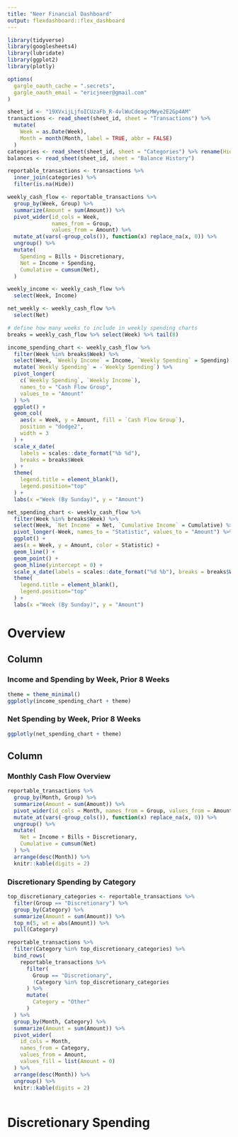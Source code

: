 ```yaml
---
title: "Neer Financial Dashboard"
output: flexdashboard::flex_dashboard
---
```


```r
library(tidyverse)
library(googlesheets4)
library(lubridate)
library(ggplot2)
library(plotly)
```

```r
options(
  gargle_oauth_cache = ".secrets",
  gargle_oauth_email = "ericjneer@gmail.com"
)
```


```r
sheet_id <- "19XVxijLjfoICUzaFb_R-4vlWuCdeagcMWye2E2Gp4AM"
transactions <- read_sheet(sheet_id, sheet = "Transactions") %>% 
  mutate(
    Week = as.Date(Week),
    Month = month(Month, label = TRUE, abbr = FALSE)
  )
categories <- read_sheet(sheet_id, sheet = "Categories") %>% rename(Hide = `Hide From Reports`) %>% select(Category:Hide)
balances <- read_sheet(sheet_id, sheet = "Balance History")
```

```r
reportable_transactions <- transactions %>% 
  inner_join(categories) %>% 
  filter(is.na(Hide))
```
```r
weekly_cash_flow <- reportable_transactions %>%
  group_by(Week, Group) %>%
  summarize(Amount = sum(Amount)) %>%
  pivot_wider(id_cols = Week,
              names_from = Group,
              values_from = Amount) %>%
  mutate_at(vars(-group_cols()), function(x) replace_na(x, 0)) %>%
  ungroup() %>%
  mutate(
    Spending = Bills + Discretionary,
    Net = Income + Spending,
    Cumulative = cumsum(Net),
  )

weekly_income <- weekly_cash_flow %>%
  select(Week, Income)

net_weekly <- weekly_cash_flow %>%
  select(Net)
```

```r
# define how many weeks to include in weekly spending charts
breaks = weekly_cash_flow %>% select(Week) %>% tail(8)
```

```r
income_spending_chart <- weekly_cash_flow %>%
  filter(Week %in% breaks$Week) %>%
  select(Week, `Weekly Income` = Income, `Weekly Spending` = Spending) %>%
  mutate(`Weekly Spending` = -`Weekly Spending`) %>%
  pivot_longer(
    c(`Weekly Spending`, `Weekly Income`),
    names_to = "Cash Flow Group",
    values_to = "Amount"
  ) %>%
  ggplot() +
  geom_col( 
    aes(x = Week, y = Amount, fill = `Cash Flow Group`),
    position = "dodge2",
    width = 3
  ) +
  scale_x_date(
    labels = scales::date_format("%b %d"),
    breaks = breaks$Week
  ) +
  theme(
    legend.title = element_blank(), 
    legend.position="top"
  ) + 
  labs(x ="Week (By Sunday)", y = "Amount")
```

```r
net_spending_chart <- weekly_cash_flow %>%
  filter(Week %in% breaks$Week) %>%
  select(Week, `Net Income` = Net, `Cumulative Income` = Cumulative) %>% 
  pivot_longer(-Week, names_to = "Statistic", values_to = "Amount") %>%
  ggplot() + 
  aes(x = Week, y = Amount, color = Statistic) +
  geom_line() +
  geom_point() +
  geom_hline(yintercept = 0) + 
  scale_x_date(labels = scales::date_format("%d %b"), breaks = breaks$Week) +
  theme(
    legend.title = element_blank(), 
    legend.position="top"
  ) + 
  labs(x ="Week (By Sunday)", y = "Amount")
```

# Overview

## Column

### Income and Spending by Week, Prior 8 Weeks
```r
theme = theme_minimal()
ggplotly(income_spending_chart + theme)
```

### Net Spending by Week, Prior 8 Weeks
```r
ggplotly(net_spending_chart + theme)
```


   
## Column

### Monthly Cash Flow Overview

```r
reportable_transactions %>%
  group_by(Month, Group) %>%
  summarize(Amount = sum(Amount)) %>%
  pivot_wider(id_cols = Month, names_from = Group, values_from = Amount) %>%
  mutate_at(vars(-group_cols()), function(x) replace_na(x, 0)) %>%
  ungroup() %>%
  mutate(
    Net = Income + Bills + Discretionary,
    Cumulative = cumsum(Net)
  ) %>%
  arrange(desc(Month)) %>%
  knitr::kable(digits = 2)
```
 
### Discretionary Spending by Category
    
```r
top_discretionary_categories <- reportable_transactions %>%
  filter(Group == "Discretionary") %>%
  group_by(Category) %>%
  summarize(Amount = sum(Amount)) %>%
  top_n(5, wt = abs(Amount)) %>%
  pull(Category)

reportable_transactions %>%
  filter(Category %in% top_discretionary_categories) %>%
  bind_rows(
    reportable_transactions %>% 
      filter(
        Group == "Discretionary", 
        !Category %in% top_discretionary_categories
      ) %>%
      mutate(
        Category = "Other"
      )
  ) %>%
  group_by(Month, Category) %>%
  summarize(Amount = sum(Amount)) %>%
  pivot_wider(
    id_cols = Month,
    names_from = Category,
    values_from = Amount,
    values_fill = list(Amount = 0)
  ) %>%
  arrange(desc(Month)) %>% 
  ungroup() %>% 
  knitr::kable(digits = 2)
```
```r

```

# Discretionary Spending